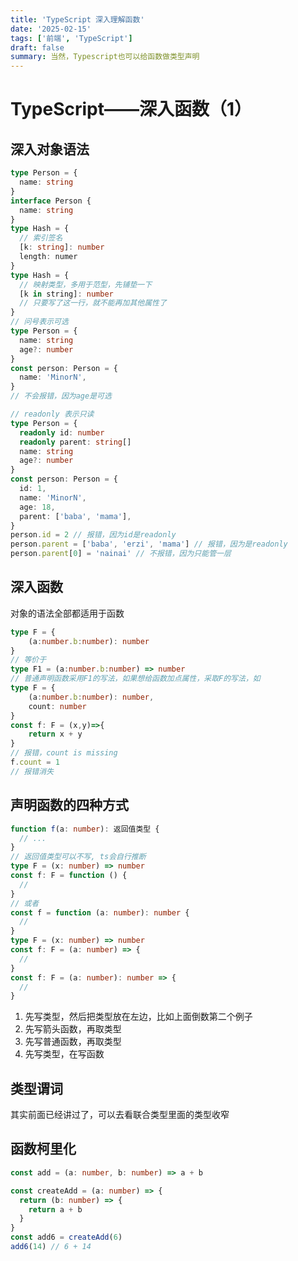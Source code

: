 ```yaml
---
title: 'TypeScript 深入理解函数'
date: '2025-02-15'
tags: ['前端', 'TypeScript']
draft: false
summary: 当然，Typescript也可以给函数做类型声明
---
```


# TypeScript——深入函数（1）

## 深入对象语法

```typescript
type Person = {
  name: string
}
interface Person {
  name: string
}
type Hash = {
  // 索引签名
  [k: string]: number
  length: numer
}
type Hash = {
  // 映射类型，多用于范型，先铺垫一下
  [k in string]: number
  // 只要写了这一行，就不能再加其他属性了
}
// 问号表示可选
type Person = {
  name: string
  age?: number
}
const person: Person = {
  name: 'MinorN',
}
// 不会报错，因为age是可选

// readonly 表示只读
type Person = {
  readonly id: number
  readonly parent: string[]
  name: string
  age?: number
}
const person: Person = {
  id: 1,
  name: 'MinorN',
  age: 18,
  parent: ['baba', 'mama'],
}
person.id = 2 // 报错，因为id是readonly
person.parent = ['baba', 'erzi', 'mama'] // 报错，因为是readonly
person.parent[0] = 'nainai' // 不报错，因为只能管一层
```

## 深入函数

对象的语法全部都适用于函数

```typescript
type F = {
    (a:number.b:number): number
}
// 等价于
type F1 = (a:number.b:number) => number
// 普通声明函数采用F1的写法，如果想给函数加点属性，采取F的写法，如
type F = {
    (a:number.b:number): number,
    count: number
}
const f: F = (x,y)=>{
    return x + y
}
// 报错，count is missing
f.count = 1
// 报错消失
```

## 声明函数的四种方式

```typescript
function f(a: number): 返回值类型 {
  // ...
}
// 返回值类型可以不写, ts会自行推断
type F = (x: number) => number
const f: F = function () {
  //
}
// 或者
const f = function (a: number): number {
  //
}
type F = (x: number) => number
const f: F = (a: number) => {
  //
}
const f: F = (a: number): number => {
  //
}
```

1. 先写类型，然后把类型放在左边，比如上面倒数第二个例子
2. 先写箭头函数，再取类型
3. 先写普通函数，再取类型
4. 先写类型，在写函数

## 类型谓词

其实前面已经讲过了，可以去看联合类型里面的类型收窄

## 函数柯里化

```typescript
const add = (a: number, b: number) => a + b

const createAdd = (a: number) => {
  return (b: number) => {
    return a + b
  }
}
const add6 = createAdd(6)
add6(14) // 6 + 14
```
